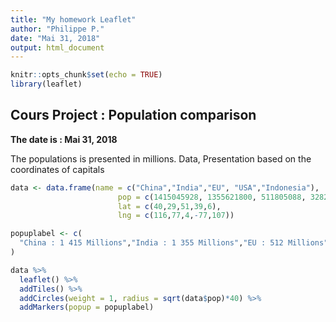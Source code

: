 ```yaml
---
title: "My homework Leaflet"
author: "Philippe P."
date: "Mai 31, 2018"
output: html_document
---
```


```r
knitr::opts_chunk$set(echo = TRUE)
library(leaflet)
```

## Cours Project : Population comparison

**The date is : Mai 31, 2018**

The populations is presented in millions.
Data, 
Presentation based on the coordinates of capitals



```r
data <- data.frame(name = c("China","India","EU", "USA","Indonesia"),
                        pop = c(1415045928, 1355621800, 511805088, 328286400, 266471000),
                        lat = c(40,29,51,39,6),
                        lng = c(116,77,4,-77,107))

popuplabel <- c(
  "China : 1 415 Millions","India : 1 355 Millions","EU : 512 Millions", "USA : 328 Millions","Indonesia : 266 Millions" 
)

data %>%
  leaflet() %>%
  addTiles() %>%
  addCircles(weight = 1, radius = sqrt(data$pop)*40) %>%
  addMarkers(popup = popuplabel)
```


	